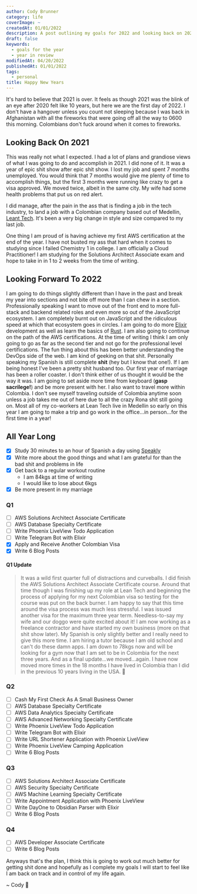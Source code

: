 ```yaml
---
author: Cody Brunner
category: life
coverImage: ~
createdAt: 01/01/2022
description: A post outlining my goals for 2022 and looking back on 2021.
draft: false
keywords:
  - goals for the year
  - year in review
modifiedAt: 04/20/2022
publishedAt: 01/01/2022
tags:
  - personal
title: Happy New Years
---
```


It's hard to believe that 2021 is over. It feels as though 2021 was the blink of an eye after 2020 felt like 10 years, but here we are the first day of 2022. I don't have a hangover unless you count not sleeping because I was back in Afghanistan with all the fireworks that were going off all the way to 0600 this morning. Colombians don't fuck around when it comes to fireworks.

## Looking Back On 2021

This was really not what I expected. I had a lot of plans and grandiose views of what I was going to do and accomplish in 2021. I did none of it. It was a year of epic shit show after epic shit show. I lost my job and spent 7 months unemployed. You would think that 7 months would give me plenty of time to accomplish things, but the first 3 months were running like crazy to get a visa approved. We moved twice, albeit in the same city. My wife had some health problems that put us on red alert.

I did manage, after the pain in the ass that is finding a job in the tech industry, to land a job with a Colombian company based out of Medellin, [Leant Tech](https://www.leangroup.com/solutions/leantech). It's been a very big change in style and size compared to my last job.

One thing I am proud of is having achieve my first AWS certification at the end of the year. I have not busted my ass that hard when it comes to studying since I failed Chemistry 1 in college. I am officially a Cloud Practitioner! I am studying for the Solutions Architect Associate exam and hope to take in in 1 to 2 weeks from the time of writing.

## Looking Forward To 2022

I am going to do things slightly different than I have in the past and break my year into sections and not bite off more than I can chew in a section. Professionally speaking I want to move out of the front end to more full-stack and backend related roles and even more so out of the JavaScript ecosystem. I am completely burnt out on JavaScript and the ridiculous speed at which that ecosystem goes in circles. I am going to do more [Elixir](https://elixir-lang.org/) development as well as learn the basics of [Rust](https://www.rust-lang.org/). I am also going to continue on the path of the AWS certifications. At the time of writing I think I am only going to go as far as the second tier and not go for the professional level certifications. The fun thing about this has been better understanding the DevOps side of the web. I am kind of geeking on that shit. Personally speaking my Spanish is still complete **shit** (hey but I know that one!). If I am being honest I've been a pretty shit husband too. Our first year of marriage has been a roller coaster. I don't think either of us thought it would be the way it was. I am going to set aside more time from keyboard (**gasp sacrilege!**) and be more present with her. I also want to travel more within Colombia. I don't see myself traveling outside of Colombia anytime soon unless a job takes me out of here due to all the crazy Rona shit still going on. Most all of my co-workers at Lean Tech live in Medellin so early on this year I am going to make a trip and go work in the office...in person...for the first time in a year!

## All Year Long

- [x] Study 30 minutes to an hour of Spanish a day using [Speakly](https://www.speakly.me)
- [x] Write more about the good things and what I am grateful for than the bad shit and problems in life
- [x] Get back to a regular workout routine
  - I am 84kgs at time of writing
  - I would like to lose about 6kgs
- [x] Be more present in my marriage

### Q1

- [ ] AWS Solutions Architect Associate Certificate
- [ ] AWS Database Specialty Certificate
- [ ] Write Phoenix LiveView Todo Application
- [ ] Write Telegram Bot with Elixir
- [x] Apply and Receive Another Colombian Visa
- [x] Write 6 Blog Posts

#### Q1 Update

> It was a wild first quarter full of distractions and curveballs. I did finish the AWS Solutions Architect Associate Certificate course. Around that time though I was finishing up my role at Lean Tech and beginning the process of applying for my next Colombian visa so testing for the course was put on the back burner. I am happy to say that this time around the visa process was much less stressful. I was issued another visa for the maximum three year term. Needless-to-say my wife and our doggo were quite excited about it! I am now working as a freelance contractor and have started my own business (more on that shit show later). My Spanish is only slightly better and I really need to give this more time. I am hiring a tutor because I am old school and can't do these damn apps. I am down to 78kgs now and will be looking for a gym now that I am set to be in Colombia for the next three years. And as a final update...we moved...again. I have now moved more times in the 18 months I have lived in Colombia than I did in the previous 10 years living in the USA. 🤪

### Q2

- [ ] Cash My First Check As A Small Business Owner
- [ ] AWS Database Specialty Certificate
- [ ] AWS Data Analytics Specialty Certificate
- [ ] AWS Advanced Networking Specialty Certificate
- [ ] Write Phoenix LiveView Todo Application
- [ ] Write Telegram Bot with Elixir
- [ ] Write URL Shortener Application with Phoenix LiveView
- [ ] Write Phoenix LiveView Camping Application
- [ ] Write 6 Blog Posts

### Q3

- [ ] AWS Solutions Architect Associate Certificate
- [ ] AWS Security Specialty Certificate
- [ ] AWS Machine Learning Specialty Certificate
- [ ] Write Appointment Application with Phoenix LiveView
- [ ] Write DayOne to Obsidian Parser with Elixir
- [ ] Write 6 Blog Posts

### Q4

- [ ] AWS Developer Associate Certificate
- [ ] Write 6 Blog Posts

Anyways that's the plan, I think this is going to work out much better for getting shit done and hopefully as I complete my goals I will start to feel like I am back on track and in control of my life again.

<div class="text-center">~ Cody 🚀</div>
